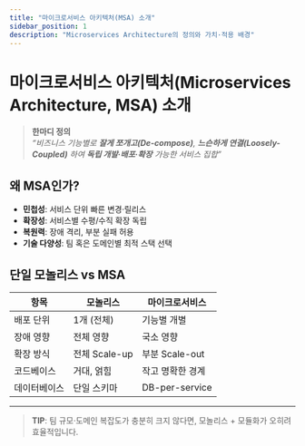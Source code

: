 ```yaml
---
title: "마이크로서비스 아키텍처(MSA) 소개"
sidebar_position: 1
description: "Microservices Architecture의 정의와 가치·적용 배경"
---
```


# 마이크로서비스 아키텍처(Microservices Architecture, MSA) 소개

> **한마디 정의**  
> _“비즈니스 기능별로 **잘게 쪼개고(De-compose)**, **느슨하게 연결(Loosely-Coupled)** 하여 **독립 개발·배포·확장** 가능한 서비스 집합”_

## 왜 MSA인가?

- **민첩성**: 서비스 단위 빠른 변경·릴리스
- **확장성**: 서비스별 수평/수직 확장 독립
- **복원력**: 장애 격리, 부분 실패 허용
- **기술 다양성**: 팀 혹은 도메인별 최적 스택 선택

## 단일 모놀리스 vs MSA

| 항목         | 모놀리스      | 마이크로서비스   |
| ------------ | ------------- | ---------------- |
| 배포 단위    | 1개 (전체)    | 기능별 개별      |
| 장애 영향    | 전체 영향     | 국소 영향        |
| 확장 방식    | 전체 Scale-up | 부분 Scale-out   |
| 코드베이스   | 거대, 얽힘    | 작고 명확한 경계 |
| 데이터베이스 | 단일 스키마   | DB-per-service   |

---

> **TIP**: 팀 규모·도메인 복잡도가 충분히 크지 않다면, 모놀리스 + 모듈화가 오히려 효율적입니다.
